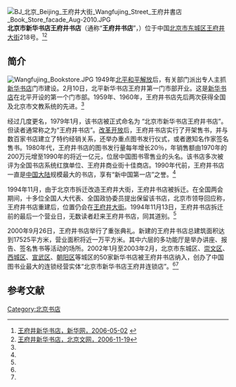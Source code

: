 [[File:BJ_北京_Beijing_王府井大街_Wangfujing_Street_王府井書店_Book_Store_facade_Aug-2010.JPG|thumb]]
'''北京市新华书店王府井书店'''（通称“'''王府井书店'''”，{{lang-en|Wangfujing Bookstore}}）位于中国[[北京市|北京市]][[东城区_(北京市)|东城区]][[王府井大街|王府井大街]]218号。<ref name=wfjsd>[http://www.bj.xinhuanet.com/bjpd_sdwm/2006-05/02/content_1597951.htm 王府井新华书店，新华网，2006-05-02] {{webarchive|url=https://web.archive.org/web/20160304130110/http://www.bj.xinhuanet.com/bjpd_sdwm/2006-05/02/content_1597951.htm |date=2016-03-04 }}</ref><ref name=bjww>[http://beijingww.qianlong.com/bjww/static/2006/11/19@716.htm 王府井新华书店，北京文网，2006-11-19]{{Dead link|date=2020年1月 |bot=InternetArchiveBot |fix-attempted=yes }}</ref>

==简介==
[[File:Wangfujing_Bookstore.JPG|thumb]]
1949年[[北平和平解放|北平和平解放]]后，有关部门派出专人主抓[[新华书店|新华书店]]门市建设。2月10日，北平新华书店王府井第一门市部开业。这是[[新华书店|新华书店]]在北平开设的第一个门市部。1959年、1960年，王府井书店先后两次获得全国及北京市文教系统的先进。<ref name=wfjsd/>

经过几度更名，1979年1月，该书店被正式命名为 “北京市新华书店王府井书店”。但读者通常称之为“王府井书店”。[[改革开放|改革开放]]后，王府井书店实行了开架售书，并与数百家书店建立了特约经销关系，还举办重点图书发行仪式，或者邀知名作家签名售书。1980年代，王府井书店的图书发行量每年增长20％，年销售额由1970年的200万元增至1990年的将近一亿元，位居中国图书零售业的头名。该书店多次被评为全国书店系统红旗单位、王府井商业街十佳商店。1990年代前，王府井书店一直是[[中国大陆|中国大陆]]规模最大的书店，享有“新中国第一店”之誉。<ref name=wfjsd/>

1994年11月，由于北京市拆迁改造王府井大街，王府井书店被拆迁。在全国两会期间，十多位全国人大代表、全国政协委员提出保留该书店，北京市领导回应称，王府井书店重建后，位置仍会在[[王府井大街|王府井大街]]。1994年11月13日，王府井书店拆迁前的最后一个营业日，无数读者赶来王府井书店，同其道别。<ref name=wfjsd/>

2000年9月26日，王府井书店举行了重张典礼。新建的王府井书店总建筑面积达到17525平方米，营业面积将近一万平方米。其中六层的多功能厅是举办讲座、报告、签名售书等活动的场所。2002年1月至2003年2月，北京市东城区、[[崇文区|崇文区]]、[[西城区|西城区]]、[[宣武区|宣武区]]、[[朝阳区_(北京市)|朝阳区]]等城区的50家新华书店被王府井书店纳入，创办了中国图书业最大的连锁经营实体“北京市新华书店王府井连锁店”。<ref name=wfjsd/><ref name=bjww/>

==参考文献==
{{commonscat|Wangfujing Bookstore}}
{{reflist}}
[[Category:北京书店|Category:北京书店]]